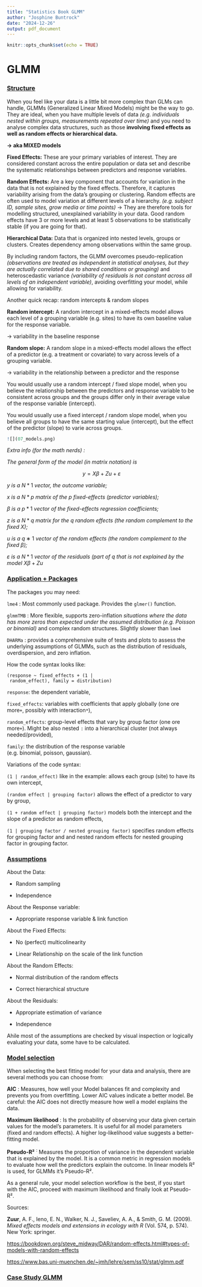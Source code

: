 ```yaml
---
title: "Statistics Book GLMM"
author: "Josphine Buntrock"
date: "2024-12-26"
output: pdf_document
---
```


```r
knitr::opts_chunk$set(echo = TRUE)
```

# GLMM

### [Structure]{.underline}

When you feel like your data is a little bit more complex than GLMs can handle, GLMMs (Generalized Linear Mixed Models) might be the way to go. They are ideal, when you have multiple levels of data *(e.g. individuals nested within groups, measurements repeated over time)* and you need to analyse complex data structures, such as those **involving fixed effects as well as random effects or hierarchical data.**

**-\> aka MIXED models**

**Fixed Effects:** These are your primary variables of interest. They are considered constant across the entire population or data set and describe the systematic relationships between predictors and response variables.

**Random Effects:** Are a key component that accounts for variation in the data that is not explained by the fixed effects. Therefore, it captures variability arising from the data's grouping or clustering. Random effects are often used to model variation at different levels of a hierarchy. *(e.g. subject ID, sample sites, grow media or time points)* -\> They are therefore tools for modelling structured, unexplained variability in your data. Good random effects have 3 or more levels and at least 5 observations to be statistically stable (if you are going for that).

**Hierarchical Data:** Data that is organized into nested levels, groups or clusters. Creates dependency among observations within the same group.

By including random factors, the GLMM overcomes pseudo-replication *(observations are treated as independent in statistical analyses, but they are actually correlated due to shared conditions or grouping)* and heteroscedastic variance *(variability of residuals is not constant across all levels of an independent variable)*, avoiding overfitting your model, while allowing for variability.

Another quick recap: random intercepts & random slopes

**Random intercept:** A random intercept in a mixed-effects model allows each level of a grouping variable (e.g. sites) to have its own baseline value for the response variable.

-\> variability in the baseline response

**Random slope:** A random slope in a mixed-effects model allows the effect of a predictor (e.g. a treatment or covariate) to vary across levels of a grouping variable.

-\> variability in the relationship between a predictor and the response

You would usually use a random intercept / fixed slope model, when you believe the relationship between the predictors and response variable to be consistent across groups and the groups differ only in their average value of the response variable (intercept).

You would usually use a fixed intercept / random slope model, when you believe all groups to have the same starting value (intercept), but the effect of the predictor (slope) to varie across groups.

```r

![](07_models.png)
```

*Extra info (for the math nerds) :*

*The general form of the model (in matrix notation) is*

$$
    y = X\beta + Zu + \varepsilon
$$

$y$ *is a* $N*1$ *vector, the outcome variable;*

$x$ *is a* $N*p$ *matrix of the* $p$ *fixed-effects (predictor variables);*

$\beta$ *is a* $p*1$ *vector of the fixed-effects regression coefficients;*

$z$ *is a* $N*q$ *matrix for the* $q$ *random effects (the random complement to the fixed* $X$*);*

$u$ *is a* $q∗1$ *vector of the random effects (the random complement to the fixed* $\beta$*);*

$\varepsilon$ *is a* $N*1$ *vector of the residuals (part of* $q$ *that is not explained by the model* $X\beta + Zu$

### [Application + Packages]{.underline}

The packages you may need:

`lme4` : Most commonly used package. Provides the `glmer()` function.

`glmmTMB` : More flexible, supports zero-inflation *situations where the data has more zeros than expected under the assumed distribution (e.g. Poisson or binomial)* and complex random structures. Slightly slower than `lme4`

`DHARMa` : provides a comprehensive suite of tests and plots to assess the underlying assumptions of GLMMs, such as the distribution of residuals, overdispersion, and zero inflation.

How the code syntax looks like:

`(response ~ fixed_effects + (1 | random_effect), family = distribution)`

`response`: the dependent variable,

`fixed_effects`: variables with coefficients that apply globally (one ore more`+`, possibly with interaction`*`),

`random_effects`: group-level effects that vary by group factor (one ore more`+`). Might be also nested `:` into a hierarchical cluster (not always needed/provided),

`family`: the distribution of the response variable (e.g. binomial, poisson, gaussian).

Variations of the code syntax:

`(1 | random_effect)` like in the example: allows each group (site) to have its own intercept,

`(random effect | grouping factor)` allows the effect of a predictor to vary by group,

`(1 + random effect | grouping factor)` models both the intercept and the slope of a predictor as random effects,

`(1 | grouping factor / nested grouping factor)` specifies random effects for grouping factor and and nested random effects for nested grouping factor in grouping factor.

### [Assumptions]{.underline}

About the Data:

-   Random sampling

-   Independence

About the Response variable:

-   Appropriate response variable & link function

About the Fixed Effects:

-   No (perfect) multicolinearity

-   Linear Relationship on the scale of the link function

About the Random Effects:

-   Normal distribution of the random effects

-   Correct hierarchical structure

About the Residuals:

-   Appropriate estimation of variance

-   Independence

Ahile most of the assumptions are checked by visual inspection or logically evaluating your data, some have to be calculated.

### [Model selection]{.underline}

When selecting the best fitting model for your data and analysis, there are several methods you can choose from:

**AIC** : Measures, how well your Model balances fit and complexity and prevents you from overfitting. Lower AIC values indicate a better model. Be careful: the AIC does not directly measure how well a model explains the data.

**Maximum likelihood** : Is the probability of observing your data given certain values for the model's parameters. It is useful for all model parameters (fixed and random effects). A higher log-likelihood value suggests a better-fitting model.

**Pseudo-R²** ^:^ Measures the proportion of variance in the dependent variable that is explained by the model. It is a common metric in regression models to evaluate how well the predictors explain the outcome. In linear models R² is used, for GLMMs it's Pseudo-R².

As a general rule, your model selection workflow is the best, if you start with the AIC, proceed with maximum likelihood and finally look at Pseudo-R².

Sources:

**Zuur**, A. F., Ieno, E. N., Walker, N. J., Saveliev, A. A., & Smith, G. M. (2009). *Mixed effects models and extensions in ecology with R* (Vol. 574, p. 574). New York: springer.

<https://bookdown.org/steve_midway/DAR/random-effects.html#types-of-models-with-random-effects>

<https://www.bas.uni-muenchen.de/~jmh/lehre/sem/ss10/stat/glmm.pdf>

### [Case Study GLMM]{.underline}
